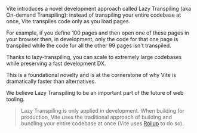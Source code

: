 Vite introduces a novel development approach called Lazy Transpiling (aka On-demand Transpiling): instead of transpiling your entire codebase at once, Vite transpiles code only as you load pages.

For example, if you define 100 pages and then open one of these pages in your browser then, in development, only the code for that one page is transpiled while the code for all the other 99 pages isn't transpiled.

Thanks to lazy-transpiling, you can scale to extremely large codebases while preserving a fast development DX.

This is a foundational novelty and is at the cornerstone of why Vite is dramatically faster than alternatives.

We believe Lazy Transpiling to be an important part of the future of web tooling.

> Lazy Transpiling is only applied in development. When building for production, Vite uses the traditional approach of building and bundling your entire codebase at once (Vite uses [Rollup](https://rollupjs.org) to do so).
